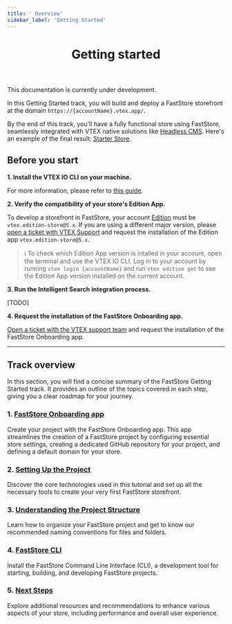 ```yaml
---
title: ' Overview'
sidebar_label: 'Getting Started'
---
```



<header>

# Getting started

</header>

<Callout type="warning" emoji="⚠️">
This documentation is currently under development.
</Callout>

In this Getting Started track, you will build and deploy a FastStore storefront at the domain `https://{accountName}.vtex.app/`.

By the end of this track, you'll have a fully functional store using FastStore, seamlessly integrated with VTEX native solutions like [Headless CMS](https://www.faststore.dev/tutorials/cms/0).
Here's an example of the final result: [Starter Store](https://starter.vtex.app).

## Before you start

**1. Install the VTEX IO CLI on your machine.** 

For more information, please refer to [this guide](https://developers.vtex.com/vtex-developer-docs/docs/vtex-io-documentation-vtex-io-cli-installation-and-command-reference).

**2. Verify the compatibility of your store's Edition App.**

To develop a storefront in FastStore, your account [Edition](https://developers.vtex.com/docs/guides/vtex-io-documentation-edition-app) must be `vtex.edition-store@5.x`. If you are using a different major version, please [open a ticket with VTEX Support](https://help.vtex.com/en/support) and request the installation of the Edition app `vtex.edition-store@5.x`.

> ℹ️ To check which Edition App version is intalled in your account, open the terminal and use the VTEX IO CLI. Log in to your account by running `vtex login {accountName}` and run `vtex edition get` to see the Edition App version installed on the current account.

**3. Run the Intelligent Search integration process.**

[TODO]

**4. Request the installation of the FastStore Onboarding app.** 

[Open a ticket with the VTEX support team](https://help.vtex.com/support) and request the installation of the FastStore Onboarding app.

---

## Track overview

In this section, you will find a concise summary of the FastStore Getting Started track. It provides an outline of the topics covered in each step, giving you a clear roadmap for your journey.
  
### 1. [FastStore Onboarding app](/docs/getting-started/1-faststore-onboarding/overview)

Create your project with the FastStore Onboarding app. This app streamlines the creation of a FastStore project by configuring essential store settings, creating a dedicated GitHub repository for your project, and defining a default domain for your store.

### 2. [Setting Up the Project](/docs/getting-started/2-setting-up-the-project)

Discover the core technologies used in this tutorial and set up all the necessary tools to create your very first FastStore storefront.

### 3. [Understanding the Project Structure](/docs/getting-started/3-project-structure)

Learn how to organize your FastStore project and get to know our recommended naming conventions for files and folders.

### 4. [FastStore CLI](/docs/getting-started/4-faststore-cli)
Install the FastStore Command Line Interface (CLI), a development tool for starting, building, and developing FastStore projects.

### 5. [Next Steps](/docs/getting-started/5-next-steps)
  
Explore additional resources and recommendations to enhance various aspects of your store, including performance and overall user experience.
